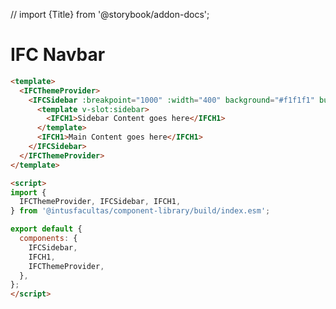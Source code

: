 // import {Title} from '@storybook/addon-docs';

<Meta title="Presentational Components/Layout/Sidebar/Usage" />

# IFC Navbar

```html
<template>
  <IFCThemeProvider>
    <IFCSidebar :breakpoint="1000" :width="400" background="#f1f1f1" buttonColor="#444">
      <template v-slot:sidebar>
        <IFCH1>Sidebar Content goes here</IFCH1>
      </template>
      <IFCH1>Main Content goes here</IFCH1>
    </IFCSidebar>
  </IFCThemeProvider>
</template>

<script>
import {
  IFCThemeProvider, IFCSidebar, IFCH1,
} from '@intusfacultas/component-library/build/index.esm';

export default {
  components: {
    IFCSidebar,
    IFCH1,
    IFCThemeProvider,
  },
};
</script>

```